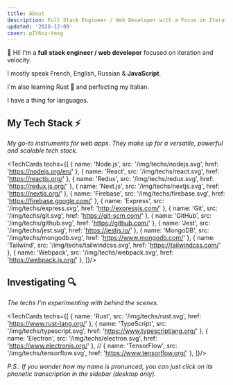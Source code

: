 ```yaml
---
title: About
description: Full Stack Engineer / Web Developer with a Focus on Iteration and Velocity
updated: '2020-12-09'
cover: pIY6sz-texg
---
```


👋 Hi! I'm a **full stack engineer / web developer** focused on iteration and velocity.

I mostly speak French, English, Russian & **JavaScript**.

I'm also learning Rust 🦀 and perfecting my Italian.

I have a thing for languages.


## My Tech Stack ⚡

*My go-to instruments for web apps. They make up for a versatile, powerful and scalable tech stack.*

<TechCards
techs={[
    { name: 'Node.js', src: '/img/techs/nodejs.svg', href: 'https://nodejs.org/en/' },
    { name: 'React', src: '/img/techs/react.svg', href: 'https://reactjs.org/' },
    { name: 'Redux', src: '/img/techs/redux.svg', href: 'https://redux.js.org/' },
    { name: 'Next.js', src: '/img/techs/nextjs.svg', href: 'https://nextjs.org/' },
    { name: 'Firebase', src: '/img/techs/firebase.svg', href: 'https://firebase.google.com/' },
    { name: 'Express', src: '/img/techs/express.svg', href: 'http://expressjs.com/' },
    { name: 'Git', src: '/img/techs/git.svg', href: 'https://git-scm.com/' },
    { name: 'GitHub', src: '/img/techs/github.svg', href: 'https://github.com/' },
    { name: 'Jest', src: '/img/techs/jest.svg', href: 'https://jestjs.io/' },
    { name: 'MongoDB', src: '/img/techs/mongodb.svg', href: 'https://www.mongodb.com/' },
    { name: 'Tailwind', src: '/img/techs/tailwindcss.svg', href: 'https://tailwindcss.com/' },
    { name: 'Webpack', src: '/img/techs/webpack.svg', href: 'https://webpack.js.org/' },
]}/>

## Investigating 🔍

*The techs I'm experimenting with behind the scenes.*

<TechCards
techs={[
    { name: 'Rust', src: '/img/techs/rust.svg', href: 'https://www.rust-lang.org/' },
    { name: 'TypeScript', src: '/img/techs/typescript.svg', href: 'https://www.typescriptlang.org/' },
    { name: 'Electron', src: '/img/techs/electron.svg', href: 'https://www.electronjs.org/' },
    // { name: 'TensorFlow', src: '/img/techs/tensorflow.svg', href: 'https://www.tensorflow.org/' },
]}/>

*P.S.: If you wonder how my name is pronunced, you can just click on its phonetic transcription in the sidebar (desktop only).*